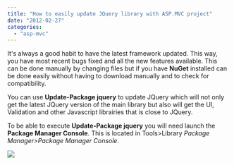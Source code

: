 ```yaml
---
title: "How to easily update JQuery library with ASP.MVC project"
date: "2012-02-27"
categories: 
  - "asp-mvc"
---
```


It's always a good habit to have the latest framework updated. This way, you have most recent bugs fixed and all the new features available. This can be done manually by changing files but if you have **NuGet** installed can be done easily without having to download manually and to check for compatibility.

You can use **Update-Package jquery** to update JQuery which will not only get the latest JQuery version of the main library but also will get the UI, Validation and other Javascript librairies that is close to JQuery.

To be able to execute **Update-Package jquery** you will need launch the **Package Manager Console**. This is located in Tools>Library _Package Manager>Package Manager Console_.

![](images/tools-400x354.png)
